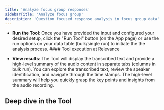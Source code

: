 ```yaml
---
title: 'Analyze focus group responses'
sidebarTitle: 'Analyze focus group'
description: 'Question focused response analysis in focus group data'
---
```


* **Run the Tool**: Once you have provided the input and configured your desired setup, click the "Run Tool" button (on the App page) or use 
the run options on your data table (bulk/single run) to initiate the the analysis process.
        #### Tool execution at Relevance
        <Snippet file="tool-execution.mdx" />

* **View results**:
The Tool will display the transcribed text and provide a high-level summary of the audio content in separate tabs (columns in bulk run). 
You can explore the transcribed text, review the speaker identification, and navigate through the time stamps. 
The high-level summary will help you quickly grasp the key points and insights from the audio recording.


<Snippet file="bulk-run-for-audio.mdx" />

## Deep dive in the Tool

<Snippet file="components/tools/tool-components.mdx" />
